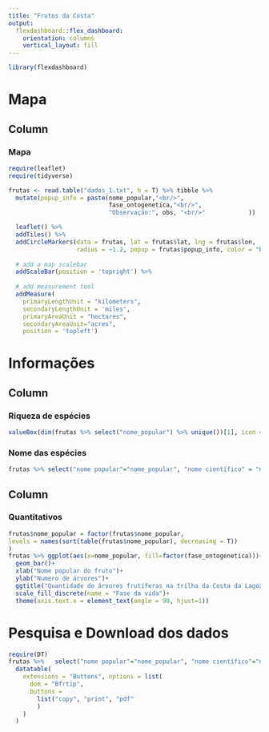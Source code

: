 ```yaml
---
title: "Frutos da Costa"
output: 
  flexdashboard::flex_dashboard:
    orientation: columns
    vertical_layout: fill
---
```


```r
library(flexdashboard)
```

# Mapa

Column {data-width=800}
-----------------------------------------------------------------------

### <b>Mapa</b>

```r
require(leaflet)
require(tidyverse)

frutas <- read.table("dados_1.txt", h = T) %>% tibble %>%
  mutate(popup_info = paste(nome_popular,"<br/>",                                               nome_científico,"<br/>",                                                 "Fase da vida:",
                            fase_ontogenetica,"<br/>",                                               "Altitude:", srtm,"<br/>",                                               "Coordenadas: lat ", lat, " lon ", lon,"<br/>",
                            "Observação:", obs, "<br/>"            ))

  leaflet() %>%
  addTiles() %>%
  addCircleMarkers(data = frutas, lat = frutas$lat, lng = frutas$lon,
                   radius = ~1.2, popup = frutas$popup_info, color = "black")%>% 
  
  # add a map scalebar
  addScaleBar(position = 'topright') %>%
  
  # add measurement tool
  addMeasure(
    primaryLengthUnit = "kilometers",
    secondaryLengthUnit = 'miles', 
    primaryAreaUnit = "hectares",
    secondaryAreaUnit="acres", 
    position = 'topleft')

```



# Informações

## Column {data-width=400}

### <b>Riqueza de espécies</b>
```r
valueBox(dim(frutas %>% select("nome_popular") %>% unique())[1], icon = "fa-tree")
```


### <b>Nome das espécies</b>

```r

frutas %>% select("nome popular"="nome_popular", "nome científico" = "nome_científico") %>% unique() %>% knitr::kable(row.names = F)
```



## Column {data-width=600}

### <b>Quantitativos</b>


```r
frutas$nome_popular = factor(frutas$nome_popular,
levels = names(sort(table(frutas$nome_popular), decreasing = T))
)
frutas %>% ggplot(aes(x=nome_popular, fill=factor(fase_ontogenetica)))+
  geom_bar()+
  xlab("Nome popular do fruto")+
  ylab("Numero de árvores")+
  ggtitle("Quantidade de árvores frutíferas na trilha da Costa da Lagoa")+
  scale_fill_discrete(name = "Fase da vida")+
  theme(axis.text.x = element_text(angle = 90, hjust=1))

```

# Pesquisa e Download dos dados

```r
require(DT)
frutas %>%   select("nome popular"="nome_popular", "nome científico"="nome_científico", "longitude"="lon", "latitude"="lat") %>% 
  datatable(
    extensions = "Buttons", options = list(
      dom = "Bfrtip",
      buttons = 
        list("copy", "print", "pdf"
        )
    )
  )
```

